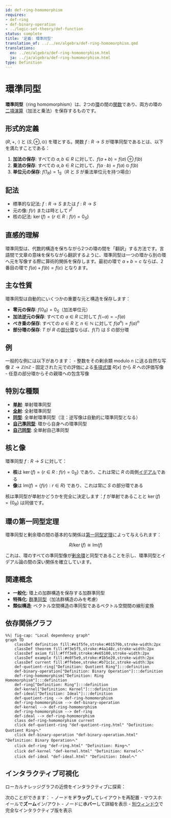 ```yaml
---
id: def-ring-homomorphism
requires:
- def-ring
- def-binary-operation
- ../logic-set-theory/def-function
status: complete
title: '定義: 環準同型'
translation_of: ../../en/algebra/def-ring-homomorphism.qmd
translations:
  en: ../en/algebra/def-ring-homomorphism.html
  ja: ../ja/algebra/def-ring-homomorphism.html
type: Definition
---
```


# 環準同型 {#def-ring-homomorphism}

**環準同型**（ring homomorphism）は、2つの[環](def-ring.qmd)の間の[関数](../logic-set-theory/def-function.qmd)であり、両方の環の[二項演算](def-binary-operation.qmd)（加法と乗法）を保存するものです。

## 形式的定義

$(R, +, \cdot)$ と $(S, \oplus, \odot)$ を環とする。関数 $f: R \to S$ が環準同型であるとは、以下を満たすことである：

1. **加法の保存**: すべての $a, b \in R$ に対して、$f(a + b) = f(a) \oplus f(b)$
2. **乗法の保存**: すべての $a, b \in R$ に対して、$f(a \cdot b) = f(a) \odot f(b)$
3. **単位元の保存**: $f(1_R) = 1_S$（$R$ と $S$ が乗法単位元を持つ場合）

## 記法

- 標準的な記法: $f: R \to S$ または $f: R \rightarrow S$
- 元の像: $f(r)$ または時として $r^f$
- 核の記法: $\ker(f) = \{r \in R : f(r) = 0_S\}$

## 直感的理解

環準同型は、代数的構造を保ちながら2つの環の間を「翻訳」する方法です。言語間で文章の意味を保ちながら翻訳するように、環準同型は一つの環から別の環へ元を写像する際に算術的関係を保存します。最初の環で $a + b = c$ ならば、2番目の環で $f(a) + f(b) = f(c)$ となります。

## 主な性質

環準同型は自動的にいくつかの重要な元と構造を保存します：

- **零元の保存**: $f(0_R) = 0_S$（加法単位元）
- **加法逆元の保存**: すべての $a \in R$ に対して $f(-a) = -f(a)$
- **べき乗の保存**: すべての $a \in R$ と $n \in \mathbb{N}$ に対して $f(a^n) = f(a)^n$
- **部分環の保存**: $T$ が $R$ の[部分環](def-subring.qmd)ならば、$f(T)$ は $S$ の部分環

## 例

一般的な例には以下があります：
- 整数をその剰余類 modulo $n$ に送る自然な写像 $\mathbb{Z} \to \mathbb{Z}/n\mathbb{Z}$
- 固定された元での評価による[多項式環](def-polynomial-ring.qmd) $R[x]$ から $R$ への評価写像
- 任意の部分環からその親環への包含写像

## 特別な種類

- **[単射](../category-theory/def-monomorphism.qmd)**: 単射環準同型
- **[全射](../category-theory/def-epimorphism.qmd)**: 全射環準同型
- **[同型](def-isomorphism.qmd)**: 全単射環準同型（注：逆写像は自動的に環準同型となる）
- **[自己準同型](def-endomorphism.qmd)**: 環から自身への環準同型
- **[自己同型](def-automorphism.qmd)**: 全単射自己準同型

## 核と像

環準同型 $f: R \to S$ に対して：

- **核**は $\ker(f) = \{r \in R : f(r) = 0_S\}$ であり、これは常に $R$ の両側[イデアル](def-ideal.qmd)である
- **像**は $\text{Im}(f) = \{f(r) : r \in R\}$ であり、これは常に $S$ の部分環である

核は準同型が単射かどうかを完全に決定します：$f$ が単射であることと $\ker(f) = \{0_R\}$ は同値です。

## 環の第一同型定理

環準同型と剰余環の間の基本的な関係は[第一同型定理](thm-first-isomorphism.qmd)によって与えられます：

$$R/\ker(f) \cong \text{Im}(f)$$

これは、環のすべての準同型像が[剰余環](def-quotient-ring.qmd)と同型であることを示し、環準同型とイデアル論の間の深い関係を確立しています。

## 関連概念

- **一般化**: 環上の加群構造を保存する加群準同型
- **特殊化**: [群準同型](def-homomorphism.qmd)（加法群構造のみを考慮）
- **類似構造**: ベクトル空間構造の準同型であるベクトル空間間の線形変換

## 依存関係グラフ

```mermaid
%%| fig-cap: "Local dependency graph"
graph TD
    classDef definition fill:#e1f5fe,stroke:#01579b,stroke-width:2px
    classDef theorem fill:#f3e5f5,stroke:#4a148c,stroke-width:2px
    classDef axiom fill:#fff3e0,stroke:#e65100,stroke-width:2px
    classDef example fill:#e8f5e9,stroke:#1b5e20,stroke-width:2px
    classDef current fill:#ffebee,stroke:#b71c1c,stroke-width:3px
    def-quotient-ring["Definition: Quotient Ring"]:::definition
    def-binary-operation["Definition: Binary Operation"]:::definition
    def-ring-homomorphism["Definition: Ring Homomorphism"]:::definition
    def-ring["Definition: Ring"]:::definition
    def-kernel["Definition: Kernel"]:::definition
    def-ideal["Definition: Ideal"]:::definition
    def-quotient-ring --> def-ring-homomorphism
    def-ring-homomorphism --> def-binary-operation
    def-kernel --> def-ring-homomorphism
    def-ring-homomorphism --> def-ring
    def-ideal --> def-ring-homomorphism
    class def-ring-homomorphism current
    click def-quotient-ring "def-quotient-ring.html" "Definition: Quotient Ringへ"
    click def-binary-operation "def-binary-operation.html" "Definition: Binary Operationへ"
    click def-ring "def-ring.html" "Definition: Ringへ"
    click def-kernel "def-kernel.html" "Definition: Kernelへ"
    click def-ideal "def-ideal.html" "Definition: Idealへ"
```

## インタラクティブ可視化

ローカルナレッジグラフの近傍をインタラクティブに探索：

::: {.graph-viz data-id="def-ring-homomorphism" data-width="700" data-height="500"}
:::

次のことができます：
- ノードを**ドラッグ**してレイアウトを再配置
- マウスホイールで**ズーム**イン/アウト
- ノードに**ホバー**して詳細を表示
- [別ウィンドウ](../../output/interactive/def-ring-homomorphism.html){target="_blank"}で完全なインタラクティブ版を表示